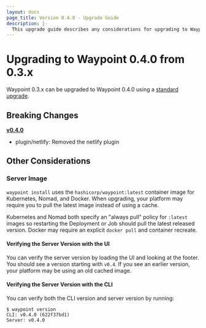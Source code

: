 ```yaml
---
layout: docs
page_title: Version 0.4.0 - Upgrade Guide
description: |-
  This upgrade guide describes any considerations for upgrading to Waypoint 0.4.0.
---
```


# Upgrading to Waypoint 0.4.0 from 0.3.x

Waypoint 0.3.x can be upgraded to Waypoint 0.4.0 using a [standard upgrade](/docs/upgrading#standard-upgrade).

## Breaking Changes

**[v0.4.0](https://github.com/hashicorp/waypoint/releases/tag/v0.4.0)**
* plugin/netlify: Removed the netlify plugin

## Other Considerations

### Server Image

`waypoint install` uses the `hashicorp/waypoint:latest` container image for
Kubernetes, Nomad, and Docker. When upgrading, your platform may require
you to pull the latest image instead of using a cache.

Kubernetes and Nomad both specify an "always pull" policy for `:latest` images
so restarting the Deployment or Job should pull the latest released version.
Docker may require an explicit `docker pull` and container recreate.

#### Verifying the Server Version with the UI

You can verify the server version by loading the UI and looking at the footer.
You should see a version starting with `v0.4`. If you see an earlier version,
your platform may be using an old cached image.

#### Verifying the Server Version with the CLI

You can verify both the CLI version and server version by running:
```shell-session
$ waypoint version
CLI: v0.4.0 (622f37bd1)
Server: v0.4.0
```